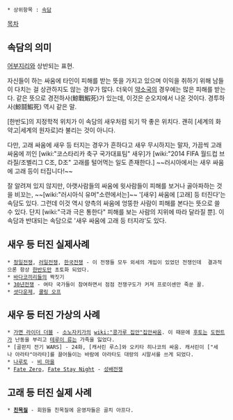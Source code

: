  * 상위항목 : [[속담]]

[[목차]]

== 속담의 의미 ==
[[어부지리]]와 상반되는 표현.

자신들이 하는 싸움에 타인이 피해를 받는 뜻을 가지고 있으며 이익을 취하기 위해 남들이 다치는 걸 상관하지도 않는 경우가 많다. 더욱이 [[약소국]]의 경우에는 많은 피해를 받는다. 같은 뜻으로 경전하사(鯨戰鰕死)가 있는데, 이것은 순오지에서 나온 것이다. 경투하사(鯨鬪鰕死) 역시 같은 말.

[한반도]의 지정학적 위치가 이 속담의 새우처럼 되기 딱 좋은 위치다. 괜히 [세계의 화약고|세계의 원자로]라 불리는 것이 아니다.

다만, 고래 싸움에 새우 등 터지는 경우가 흔하다고 새우 무시하지는 말자, 가끔씩 고래싸움에 끼인 [wiki:"코스타리카 축구 국가대표팀" 새우]가 [wiki:"2014 FIFA 월드컵 브라질/조별리그 C조, D조" 고래를 털어먹는 일도 존재한다.] ~~러시아에서는 새우 싸움에 고래 등이 터집니다!~~

잘 알려져 있지 않지만, 아랫사람들의 싸움에 윗사람들이 피해를 보거나 골아파하는 것을 비꼬는, ~~[wiki:"러시아식 유머"소련에서는]~~ '[새우] 싸움에 [고래] 등 터진다'는 속담도 있다. 그런데 이것 역시 양측의 싸움에 엉뚱한 사람이 피해를 본다는 뜻으로 쓸 수 있다. 단지 [wiki:"극과 극은 통한다" 피해를 보는 사람의 지위에 따라 달라질 뿐]. 이 속담과 반대되는 속담으로 '새우 싸움에 고래 등 터지랴'도 있다.
== 새우 등 터진 실제사례 ==
 * [[청일전쟁]], [[러일전쟁]], [[한국전쟁]] - 이 전쟁들 모두 외세의 개입이 있었던 전쟁인데  결과적으론 항상 [[한반도]]만 초토화 되었다.
 * [[바다코끼리]]들의 짝짓기
 * [[30년전쟁]] - 여타 국가들이 참여하면서 점점 전쟁구도가 커져 프로이센만 죽쑨 꼴.
 * [[셧다운제]], [[쿨링 오프]]

== 새우 등 터진 가상의 사례 ==
 * [[가면 라이더 더블]] - [[소노자키가]]의 [[wiki:"콩가루 집안"집안싸움]]. 이 때문에 [[후토]]는 [[도펀트]]가 난동을 부리고 [[테루이 류]]는 가족을 잃었다.
 * [골판지 전기 WARS] - 24화, [캐서린 루스]와 오키타 히나코의 싸움. 캐서린이 ["세나 아라타"아라타]를 끌어들이는 바람에 아라타도 대량의 시말서를 쓰게 되었다.
 * [[나루토]] - [[비 마을]]
 * [[Fate Zero]], [[Fate Stay Night]] - [[성배전쟁]]

== 고래 등 터진 실제 사례 ==
 * '''[[친목질]]''' - 회원들 친목질에 운영자들은 골치 아프다.
